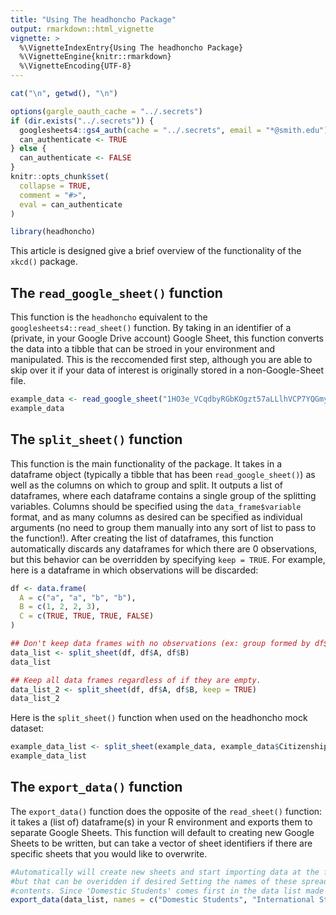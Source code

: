 ```yaml
---
title: "Using The headhoncho Package"
output: rmarkdown::html_vignette
vignette: >
  %\VignetteIndexEntry{Using The headhoncho Package}
  %\VignetteEngine{knitr::rmarkdown}
  %\VignetteEncoding{UTF-8}
---
```


```r
cat("\n", getwd(), "\n")
```


```r
options(gargle_oauth_cache = "../.secrets")
if (dir.exists("../.secrets")) {
  googlesheets4::gs4_auth(cache = "../.secrets", email = "*@smith.edu")
  can_authenticate <- TRUE
} else {
  can_authenticate <- FALSE
}
knitr::opts_chunk$set(
  collapse = TRUE,
  comment = "#>",
  eval = can_authenticate
)
```

```r
library(headhoncho)
```


This article is designed give a brief overview of the functionality of the `xkcd()` package. 

## The `read_google_sheet()` function

This function is the `headhoncho` equivalent to the `googlesheets4::read_sheet()` function. By taking in an identifier of a (private, in your Google Drive account) Google Sheet, this function converts the data into a tibble that can be stroed in your environment and manipulated. This is the reccomended first step, although you are able to skip over it if your data of interest is originally stored in a non-Google-Sheet file. 

```r
example_data <- read_google_sheet("1HO3e_VCqdbyRGbKOgzt57aLLlhVCP7YQGmy411tqGNc")
example_data
```


## The `split_sheet()` function

This function is the main functionality of the package. It takes in a dataframe object (typically a tibble that has been `read_google_sheet()`) as well as the columns on which to group and split. It outputs a list of dataframes, where each dataframe contains a single group of the splitting variables. Columns should be specified using the `data_frame$variable` format, and as many columns as desired can be specified as individual arguments (no need to group them manually into any sort of list to pass to the function!). After creating the list of dataframes, this function automatically discards any dataframes for which there are 0 observations, but this behavior can be overridden by specifying `keep = TRUE`. For example, here is a dataframe in which observations will be discarded:

```r
df <- data.frame(
  A = c("a", "a", "b", "b"),
  B = c(1, 2, 2, 3),
  C = c(TRUE, TRUE, TRUE, FALSE)
)

## Don't keep data frames with no observations (ex: group formed by df$A == "a" and df$B == 3)
data_list <- split_sheet(df, df$A, df$B)
data_list

## Keep all data frames regardless of if they are empty.
data_list_2 <- split_sheet(df, df$A, df$B, keep = TRUE)
data_list_2
```

Here is the `split_sheet()` function when used on the headhoncho mock dataset:

```r
example_data_list <- split_sheet(example_data, example_data$Citizenship_DESC)
example_data_list
```


## The `export_data()` function

The `export_data()` function does the opposite of the `read_sheet()` function: it takes a (list of) dataframe(s) in your R environment and exports them to separate Google Sheets. This function will default to creating new Google Sheets to be written, but can take a vector of sheet identifiers if there are specific sheets that you would like to overwrite. 


```r
#Automatically will create new sheets and start importing data at the first worksheet within them,
#but that can be overidden if desired Setting the names of these spreadsheets to reflect their
#contents. Since 'Domestic Students' comes first in the data list made earlier, put that one first.
export_data(data_list, names = c("Domestic Students", "International Students"))
```


